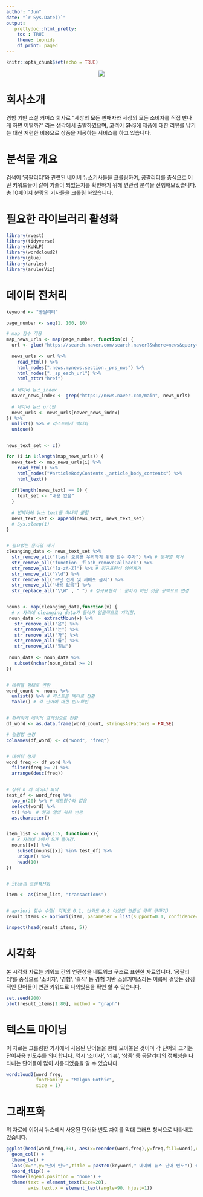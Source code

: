 ```yaml
---
author: "Jun"
date: "`r Sys.Date()`"
output: 
   prettydoc::html_pretty:
    toc : TRUE
    theme: leonids
    df_print: paged
---
```


```r
knitr::opts_chunk$set(echo = TRUE)
```

<p align="center">
  <img src="https://www.08liter.com/assets/images/ico/img_logo_login_ko.png">
</p>

# 회사소개

경험 기반 소셜 커머스 회사로 "세상의 모든 판매자와 세상의 모든 소비자를 직접 만나게 하면 어떨까?" 라는 생각에서 출발하였으며, 고객이 SNS에 제품에 대한 리뷰를 남기는 대신 저렴한 비용으로 상품을 제공하는 서비스를 하고 있습니다. 

# 분석물 개요

검색어 '공팔리터'와 관련된 네이버 뉴스기사들을 크롤링하여, 공팔리터를 중심으로 어떤 키워드들이 같이 기술이 되었는지를 확인하기 위해 연관성 분석을 진행해보았습니다. 총 10페이지 분량의 기사들을 크롤링 하였습니다. 

# 필요한 라이브러리 활성화

```r
library(rvest)
library(tidyverse)
library(KoNLP)
library(wordcloud2)
library(glue)
library(arules)
library(arulesViz)
```

# 데이터 전처리

```r

keyword <- "공팔리터"

page_number <- seq(1, 100, 10)  

# map 함수 적용
map_news_urls <- map(page_number, function(x) {
  url <- glue("https://search.naver.com/search.naver?&where=news&query={keyword}&sm=tab_pge&sort=0&photo=0&field=0&reporter_article=&pd=0&ds=&de=&docid=&nso=so:r,p:all,a:all&mynews=0&cluster_rank=105&start={x}&refresh_start=0")
  
  news_urls <- url %>% 
    read_html() %>% 
    html_nodes(".news.mynews.section._prs_nws") %>% 
    html_nodes("._sp_each_url") %>% 
    html_attr("href")
  
  # 네이버 뉴스_index
  naver_news_index <- grep("https://news.naver.com/main", news_urls)
  
  # 네이버 뉴스 url만
  news_urls <- news_urls[naver_news_index]
}) %>% 
  unlist() %>% # 리스트에서 백터화
  unique()


news_text_set <- c()

for (i in 1:length(map_news_urls)) {
  news_text <- map_news_urls[i] %>%
    read_html() %>%
    html_nodes("#articleBodyContents._article_body_contents") %>%
    html_text()
  
  if(length(news_text) == 0) {
    text_set <- "내용 없음"
  }
  
  # 빈벡터에 뉴스 text를 하나씩 붙힘 
  news_text_set <- append(news_text, news_text_set)
  # Sys.sleep(1)
}


# 필요없는 문자열 제거
cleanging_data <- news_text_set %>% 
  str_remove_all("flash 오류를 우회하기 위한 함수 추가") %>% # 문자열 제거
  str_remove_all("function _flash_removeCallback") %>% 
  str_remove_all("[a-zA-Z]") %>% # 정규표현식 영어제거
  str_remove_all("\\d") %>% 
  str_remove_all("무단 전재 및 재배포 금지") %>% 
  str_remove_all("내용 없음") %>% 
  str_replace_all("\\W" , " ") # 정규표현식 : 문자가 아닌 것을 공백으로 변경


nouns <- map(cleanging_data,function(x) {
  # x 자리에 cleanging_data가 들어가 일괄적으로 처리함. 
 noun_data <- extractNoun(x) %>% 
   str_remove_all("은") %>% 
   str_remove_all("는") %>% 
   str_remove_all("가") %>% 
   str_remove_all("를") %>% 
   str_remove_all("일보")
 
 noun_data <- noun_data %>% 
   subset(nchar(noun_data) >= 2)
})


# 테이블 형태로 변환
word_count <- nouns %>% 
  unlist() %>% # 리스트를 벡터로 전환
  table() # 각 단어에 대한 빈도확인


# 편리하게 데이터 프레임으로 전환
df_word <- as.data.frame(word_count, stringsAsFactors = FALSE)

# 컬럼명 변경
colnames(df_word) <- c("word", "freq")


# 데이터 정제
word_freq <- df_word %>% 
  filter(freq >= 2) %>%
  arrange(desc(freq)) 


# 상위 n 개 데이터 파악
test_df <- word_freq %>% 
  top_n(20) %>% # 헤드함수와 같음
  select(word) %>% 
  t() %>%  # 행과 열의 위치 변경
  as.character()


item_list <- map(1:5, function(x){
  # x 자리에 1에서 5가 들어감.
  nouns[[x]] %>%
    subset(nouns[[x]] %in% test_df) %>%
    unique() %>%
    head(10)
})


# item의 트렌잭션화

item <- as(item_list, "transactions")


# apriori 함수 수행( 지지도 0.1, 신뢰도 0.8 이상인 연관성 규칙 구하기)
result_items <- apriori(item, parameter = list(support=0.1, confidence=0.8))

inspect(head(result_items, 5))


```


# 시각화

본 시각화 자료는 키워드 간의 연관성을 네트워크 구조로 표현한 자료입니다. '공팔리터'를 중심으로 '소비자', '경험', '솔직' 등 경험 기반 소셜커머스라는 이름에 걸맞는 상징적인 단어들이 연관 키워드로 나와있음을 확인 할 수 있습니다.
```r

set.seed(200)
plot(result_items[1:80], method = "graph")

```

# 텍스트 마이닝

이 자료는 크롤링한 기사에서 사용된 단어들을 한데 모아놓은 것이며 각 단어의 크기는 단어사용 빈도수를 의미합니다. 역시 '소비자', '리뷰', '상품' 등 공팔리터의 정체성을 나타내는 단어들이 많이 사용되었음을 알 수 있습니다.
```r
wordcloud2(word_freq,
           fontFamily = "Malgun Gothic",
           size = 1)
```

# 그래프화

위 자료에 이어서 뉴스에서 사용된 단어와 빈도 차이를 막대 그래프 형식으로 나타내고 있습니다. 
```r
ggplot(head(word_freq,30), aes(x=reorder(word,freq),y=freq,fill=word),colour=gradient) +
  geom_col() +
  theme_bw() + 
  labs(x="",y="단어 빈도",title = paste0(keyword," 네이버 뉴스 단어 빈도")) + 
  coord_flip() + 
  theme(legend.position = "none") +
  theme(text = element_text(size=20),
        axis.text.x = element_text(angle=90, hjust=1))

```

